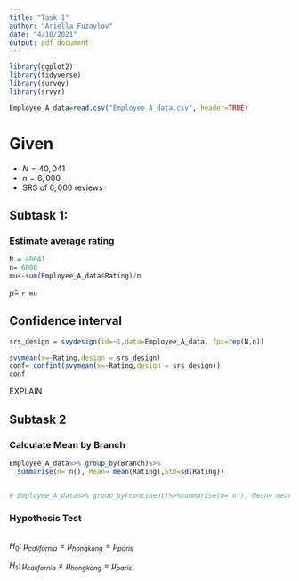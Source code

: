 ```yaml
---
title: "Task 1"
author: "Ariella Fuzaylov"
date: "4/10/2021"
output: pdf_document
---
```


```r
library(ggplot2)
library(tidyverse)
library(survey)
library(srvyr)
```



```r
Employee_A_data=read.csv("Employee_A_data.csv", header=TRUE)
```

# Given

- $N = 40,041$
- $n = 6,000$
- SRS of $6,000$ reviews

## Subtask 1:

### Estimate average rating
```r
N = 40041
n= 6000
mu<-sum(Employee_A_data$Rating)/n

```
$\hat{\mu}=$ `r mu`

## Confidence interval
```r
srs_design = svydesign(id=~1,data=Employee_A_data, fpc=rep(N,n))

svymean(x=~Rating,design = srs_design)
conf= confint(svymean(x=~Rating,design = srs_design))
conf
```

EXPLAIN

## Subtask 2

### Calculate Mean by Branch

```r
Employee_A_data%>% group_by(Branch)%>%
  summarise(n= n(), Mean= mean(Rating),StD=sd(Rating))


# Employee_A_data%>% group_by(continent)%>%summarise(n= n(), Mean= mean(Rating),StD=sd(Rating))

```

### Hypothesis Test

```r



```

$H_0 :$ ${\mu}_{california}={\mu}_{hongkong}={\mu}_{paris}$

$H_1 :$ ${\mu}_{california}\neq{\mu}_{hongkong}={\mu}_{paris}$